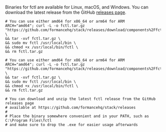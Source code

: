 
Binaries for fctl are available for Linux, macOS, and Windows. You can download the latest release from the GitHub [releases page](https://github.com/formancehq/stack/releases).

<Tabs>

<TabItem value="linux" label="Linux">

```shell
# You can use either amd64 for x86_64 or arm64 for ARM
ARCH="amd64"; curl -L -o fctl.tar.gz "https://github.com/formancehq/stack/releases/download/components%2Ffctl%2Fv0.14.0/fctl_linux-$ARCH.tar.gz" \
&& tar -xvf fctl.tar.gz \
&& sudo mv fctl /usr/local/bin \
&& chmod +x /usr/local/bin/fctl \
&& rm fctl.tar.gz
```

</TabItem>

<TabItem value="macos" label="macOS">

```shell
# You can use either amd64 for x86_64 or arm64 for ARM
ARCH="amd64"; curl -L -o fctl.tar.gz "https://github.com/formancehq/stack/releases/download/components%2Ffctl%2Fv0.14.0/fctl_darwin-$ARCH.tar.gz" \
&& tar -xvf fctl.tar.gz \
&& sudo mv fctl /usr/local/bin \
&& chmod +x /usr/local/bin/fctl \
&& rm fctl.tar.gz
```

</TabItem>

<TabItem value="windows" label="Windows">

```shell
# You can download and unzip the latest fctl release from the GitHub releases page
# available at https://github.com/formancehq/stack/releases
#
# Place the binary somewhere convenient and in your PATH, such as C:\Program Files\fctl
# and make sure to drop the .exe for easier usage afterwards

```

</TabItem>

</Tabs>
